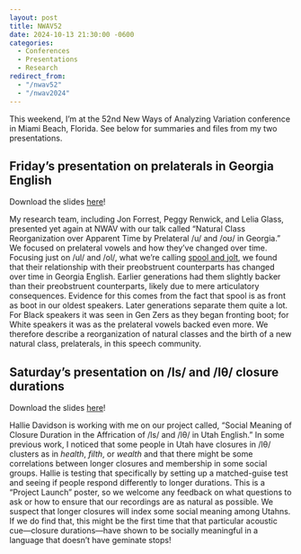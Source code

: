 ```yaml
---
layout: post
title: NWAV52
date: 2024-10-13 21:30:00 -0600
categories:
  - Conferences
  - Presentations
  - Research
redirect_from: 
  - "/nwav52"
  - "/nwav2024"
---
```


This weekend, I'm at the 52nd New Ways of Analyzing Variation conference in Miami Beach, Florida. See below for summaries and files from my two presentations.

## Friday's presentation on prelaterals in Georgia English 

:::callout-tip
Download the slides [here](/downloads/241108-NWAV_Prelaterals.pdf)!
:::

My research team, including Jon Forrest, Peggy Renwick, and Lelia Glass, presented yet again at NWAV with our talk called "Natural Class Reorganization over Apparent Time by Prelateral /u/ and /oʊ/ in Georgia." We focused on prelateral vowels and how they've changed over time. Focusing just on /ul/ and /ol/, what we're calling [<sc>spool</sc> and <sc>jolt</sc>](/blog/extending-wells-lexical-sets-to-prelateral-vowels), we found that their relationship with their preobstruent counterparts has changed over time in Georgia English. Earlier generations had them slightly backer than their preobstruent counterparts, likely due to mere articulatory consequences. Evidence for this comes from the fact that <sc>spool</sc> is as front as <sc>boot</sc> in our oldest speakers. Later generations separate them quite a lot. For Black speakers it was seen in Gen Zers as they began fronting <sc>boot</sc>; for White speakers it was as the prelateral vowels backed even more. We therefore describe a reorganization of natural classes and the birth of a new natural class, prelaterals, in this speech community. 

## Saturday's presentation on /ls/ and /lθ/ closure durations

:::callout-tip
Download the slides [here](/downloads/241109-NWAV_ClosureDurations.pdf)!
:::

Hallie Davidson is working with me on our project called, "Social Meaning of Closure Duration in the Affrication of /ls/ and /lθ/ in Utah English." In some previous work, I noticed that some people in Utah have closures in /lθ/ clusters as in *health*, *filth*, or *wealth* and that there might be some correlations between longer closures and membership in some social groups. Hallie is testing that specifically by setting up a matched-guise test and seeing if people respond differently to longer durations. This is a "Project Launch" poster, so we welcome any feedback on what questions to ask or how to ensure that our recordings are as natural as possible. We suspect that longer closures will index some social meaning among Utahns. If we do find that, this might be the first time that that particular acoustic cue---closure durations---have shown to be socially meaningful in a language that doesn't have geminate stops! 


